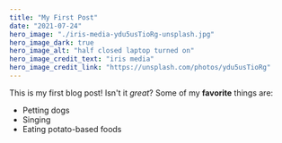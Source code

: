 ```yaml
---
title: "My First Post"
date: "2021-07-24"
hero_image: "./iris-media-ydu5usTioRg-unsplash.jpg"
hero_image_dark: true
hero_image_alt: "half closed laptop turned on"
hero_image_credit_text: "iris media"
hero_image_credit_link: "https://unsplash.com/photos/ydu5usTioRg"
---
```


This is my first blog post! Isn't it *great*?
Some of my **favorite** things are:
* Petting dogs
* Singing
* Eating potato-based foods